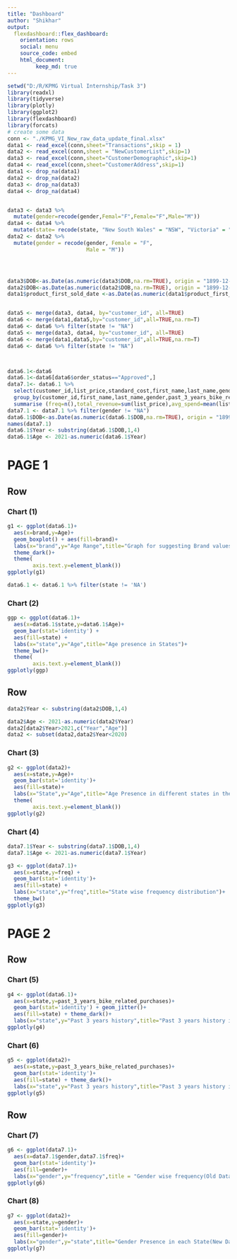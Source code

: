 ```yaml
---
title: "Dashboard"
author: "Shikhar"
output: 
  flexdashboard::flex_dashboard:
    orientation: rows
    social: menu
    source_code: embed
    html_document:
         keep_md: true
---
```


```r
setwd("D:/R/KPMG Virtual Internship/Task 3")
library(readxl)
library(tidyverse)
library(plotly)
library(ggplot2)
library(flexdashboard)
library(forcats)
# create some data
conn <- "./KPMG_VI_New_raw_data_update_final.xlsx"
data1 <- read_excel(conn,sheet="Transactions",skip = 1)
data2 <- read_excel(conn,sheet = "NewCustomerList",skip=1)
data3 <- read_excel(conn,sheet="CustomerDemographic",skip=1)
data4 <- read_excel(conn,sheet="CustomerAddress",skip=1)
data1 <- drop_na(data1)
data2 <- drop_na(data2)
data3 <- drop_na(data3)
data4 <- drop_na(data4)


data3 <- data3 %>%
  mutate(gender=recode(gender,Femal="F",Female="F",Male="M"))
data4 <- data4 %>%
  mutate(state= recode(state, "New South Wales" = "NSW", "Victoria" = "VIC"))
data2 <- data2 %>% 
  mutate(gender = recode(gender, Female = "F",
                         Male = "M"))




data3$DOB<-as.Date(as.numeric(data3$DOB,na.rm=TRUE), origin = "1899-12-30")
data2$DOB<-as.Date(as.numeric(data2$DOB,na.rm=TRUE), origin = "1899-12-30")
data1$product_first_sold_date <-as.Date(as.numeric(data1$product_first_sold_date,na.rm=TRUE), origin = "1899-12-30")


data5 <- merge(data3, data4, by="customer_id", all=TRUE)
data6 <- merge(data1,data5,by="customer_id",all=TRUE,na.rm=T)
data6 <- data6 %>% filter(state != "NA")
data5 <- merge(data3, data4, by="customer_id", all=TRUE)
data6 <- merge(data1,data5,by="customer_id",all=TRUE,na.rm=T)
data6 <- data6 %>% filter(state != "NA")



data6.1<-data6
data6.1<-data6[data6$order_status=="Approved",]
data7.1<- data6.1 %>% 
  select(customer_id,list_price,standard_cost,first_name,last_name,gender,past_3_years_bike_related_purchases,DOB,job_title,job_industry_category,wealth_segment,deceased_indicator,owns_car,tenure,address,postcode,state,country,property_valuation)%>%
  group_by(customer_id,first_name,last_name,gender,past_3_years_bike_related_purchases,DOB,job_title,job_industry_category,wealth_segment,deceased_indicator,owns_car,tenure,address,postcode,state,country,property_valuation)%>%
  summarise (freq=n(),total_revenue=sum(list_price),avg_spend=mean(list_price),median_spend= median(list_price))
data7.1 <- data7.1 %>% filter(gender != "NA")
data6.1$DOB<-as.Date(as.numeric(data6.1$DOB,na.rm=TRUE), origin = "1899-12-30")
names(data7.1)
data6.1$Year <- substring(data6.1$DOB,1,4)
data6.1$Age <- 2021-as.numeric(data6.1$Year)

```

PAGE 1
=======================================================================

Row
-----------------------------------------------------------------------

### Chart (1)

```r
g1 <- ggplot(data6.1)+
  aes(x=brand,y=Age)+
  geom_boxplot() + aes(fill=brand)+
  labs(x="brand",y="Age Range",title="Graph for suggesting Brand values w.r.t Age Range")+
  theme_dark()+
  theme(
        axis.text.y=element_blank())
ggplotly(g1)
```

```r
data6.1 <- data6.1 %>% filter(state != 'NA')
```

### Chart (2)

```r
ggp <- ggplot(data6.1)+
  aes(x=data6.1$state,y=data6.1$Age)+
  geom_bar(stat='identity') +
  aes(fill=state) +
  labs(x="state",y="Age",title="Age presence in States")+
  theme_bw()+
  theme(
        axis.text.y=element_blank())
ggplotly(ggp)
```

Row
-----------------------------------------------------------------------
```r
data2$Year <- substring(data2$DOB,1,4)

data2$Age <- 2021-as.numeric(data2$Year)
data2[data2$Year>2021,c("Year","Age")]
data2 <- subset(data2,data2$Year<2020)
```
### Chart (3)

```r
g2 <- ggplot(data2)+
  aes(x=state,y=Age)+
  geom_bar(stat='identity')+
  aes(fill=state)+
  labs(x="State",y="Age",title="Age Presence in different states in the New Customers Dataset")+
  theme(
        axis.text.y=element_blank())
ggplotly(g2)
```

### Chart (4)
```r
data7.1$Year <- substring(data7.1$DOB,1,4)
data7.1$Age <- 2021-as.numeric(data7.1$Year)
```

```r
g3 <- ggplot(data7.1)+
  aes(x=state,y=freq) +
  geom_bar(stat='identity')+
  aes(fill=state) +
  labs(x="state",y="freq",title="State wise frequency distribution")+
  theme_bw()
ggplotly(g3)
```

PAGE 2
=======================================================================

Row
-----------------------------------------------------------------------

### Chart (5)

```r
g4 <- ggplot(data6.1)+
  aes(x=state,y=past_3_years_bike_related_purchases)+
  geom_bar(stat='identity') + geom_jitter()+
  aes(fill=state) + theme_dark()+
  labs(x="state",y="Past 3 years history",title="Past 3 years history in each state(Old Data)")
ggplotly(g4)
```

### Chart (6)

```r
g5 <- ggplot(data2)+
  aes(x=state,y=past_3_years_bike_related_purchases)+
  geom_bar(stat='identity')+
  aes(fill=state) + theme_dark()+
  labs(x="state",y="Past 3 years history",title="Past 3 years history in each state(New Data)")
ggplotly(g5)
```

Row
-----------------------------------------------------------------------

### Chart (7)

```r
g6 <- ggplot(data7.1)+
  aes(x=data7.1$gender,data7.1$freq)+
  geom_bar(stat='identity')+
  aes(fill=gender)+
  labs(x="gender",y="frequency",title = "Gender wise frequency(Old Data")
ggplotly(g6)
```

### Chart (8)

```r
g7 <- ggplot(data2)+
  aes(x=state,y=gender)+
  geom_bar(stat='identity')+
  aes(fill=gender)+
  labs(x="gender",y="state",title="Gender Presence in each State(New Data")
ggplotly(g7)

```
